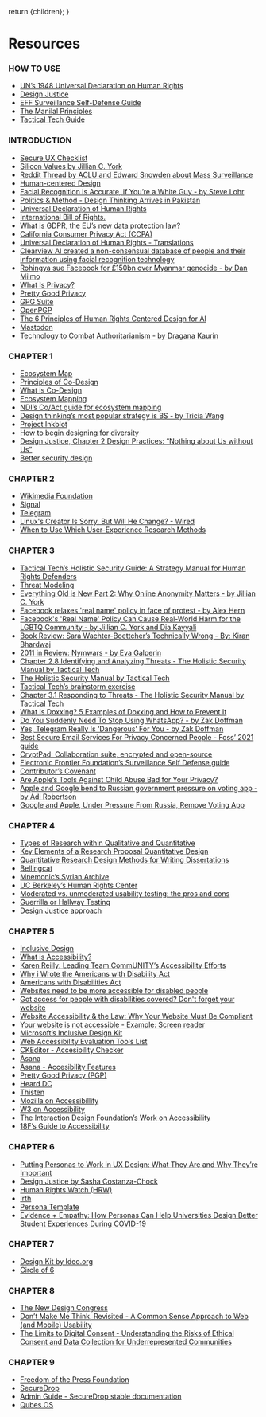 
  return <MDXProvider components={uac().components}>{children}</MDXProvider>;
}

[comment]: # "↓↓↓ Editable ↓↓↓"

# Resources

### HOW TO USE

- [UN’s 1948 Universal Declaration on Human Rights](https://www.un.org/en/about-us/universal-declaration-of-human-rights)
- [Design Justice](https://design-justice.pubpub.org/)
- [EFF Surveillance Self-Defense Guide](https://ssd.eff.org/en)
- [The Manilal Principles](https://manilaprinciples.org/index.html)
- [Tactical Tech Guide](https://ourdataourselves.tacticaltech.org/posts/23_guide_social_media/)

### INTRODUCTION

- [Secure UX Checklist](/s/Secure-UX-Checklist.pdf)
- [Silicon Values by Jillian C. York](https://www.penguinrandomhouse.com/books/667400/silicon-values-by-jillian-c-york/)
- [Reddit Thread by ACLU and Edward Snowden about Mass Surveillance](https://www.nngroup.com/articles/which-ux-research-methods/)
- [Human-centered Design](https://en.wikipedia.org/wiki/Human-centered_design)
- [Facial Recognition Is Accurate, if You’re a White Guy - by Steve Lohr](https://www.nytimes.com/2018/02/09/technology/facial-recognition-race-artificial-intelligence.html)
- [Politics & Method - Design Thinking Arrives in Pakistan](https://aansari86.medium.com/politics-method-cd4cc2c8f5e6)
- [Universal Declaration of Human Rights](https://www.standup4humanrights.org/en/declaration.html)
- [International Bill of Rights.](https://www.ohchr.org/Documents/Publications/FactSheet2Rev.1en.pdf)
- [What is GDPR, the EU’s new data protection law?](https://gdpr.eu/what-is-gdpr/)
- [California Consumer Privacy Act (CCPA)](https://oag.ca.gov/privacy/ccpa)
- [Universal Declaration of Human Rights - Translations](https://www.ohchr.org/EN/UDHR/Documents/UDHR_Translations/eng.pdf)
- [Clearview AI created a non-consensual database of people and their information using facial recognition technology](https://www.buzzfeednews.com/article/ryanmac/clearview-ai-local-police-facial-recognition)
- [Rohingya sue Facebook for £150bn over Myanmar genocide - by Dan Milmo](https://www.theguardian.com/technology/2021/dec/06/rohingya-sue-facebook-myanmar-genocide-us-uk-legal-action-social-media-violence)
- [What Is Privacy?](https://privacyinternational.org/explainer/56/what-privacy)
- [Pretty Good Privacy](https://en.wikipedia.org/wiki/Pretty_Good_Privacy)
- [GPG Suite](https://gpgtools.org/)
- [OpenPGP](https://www.openpgp.org/)
- [The 6 Principles of Human Rights Centered Design for AI](https://xd.adobe.com/ideas/perspectives/social-impact/human-rights-centered-design/)
- [Mastodon](https://www.mastodonrocks.com/)
- [Technology to Combat Authoritarianism - by Dragana Kaurin](https://www.thirteen.org/openmind/science/technology-to-combat-authoritarianism/6135/)

### CHAPTER 1

- [Ecosystem Map](https://servicedesigntools.org/tools/ecosystem-map)
- [Principles of Co-Design](https://morethancode.cc/T4SJ_fullreport_082018_AY_web.pdf)
- [What is Co-Design](https://www.beyondstickynotes.com/what-is-codesign)
- [Ecosystem Mapping](https://www.enginess.io/insights/designing-complex-products-why-start-with-ecosystem-map)
- [NDI’s Co/Act guide for ecosystem mapping](https://www.ndi.org/sites/default/files/3.%20Ecosystem%20Mapping.pdf)
- [Design thinking’s most popular strategy is BS - by Tricia Wang](https://www.fastcompany.com/90649969/the-most-popular-design-thinking-strategy-is-bs)
- [Project Inkblot](https://www.projectinkblot.com/)
- [How to begin designing for diversity](https://thecreativeindependent.com/guides/how-to-begin-designing-for-diversity/)
- [Design Justice, Chapter 2 Design Practices: “Nothing about Us without Us”](https://direct.mit.edu/books/book/4605/chapter/211369/Design-Practices-Nothing-about-Us-without-Us)
- [Better security design](https://gusandrews.medium.com/better-security-by-design-88d4efcf916)

### CHAPTER 2

- [Wikimedia Foundation](https://wikimediafoundation.org/)
- [Signal](https://signal.org/en/)
- [Telegram](https://telegram.org/)
- [Linux's Creator Is Sorry. But Will He Change? - Wired](https://www.wired.com/story/linuxs-creator-is-sorry-but-will-he-change/)
- [When to Use Which User-Experience Research Methods](https://www.nngroup.com/articles/which-ux-research-methods/)

### CHAPTER 3

- [Tactical Tech’s Holistic Security Guide: A Strategy Manual for Human Rights Defenders](https://holistic-security.tacticaltech.org/chapters/explore.html)
- [Threat Modeling](https://sec.eff.org/topics/threat-modeling)
- [Everything Old is New Part 2: Why Online Anonymity Matters - by Jillian C. York](https://jilliancyork.com/2021/01/14/everything-old-is-new-part-2-why-online-anonymity-matters/)
- [Facebook relaxes 'real name' policy in face of protest - by Alex Hern](https://www.theguardian.com/technology/2015/nov/02/facebook-real-name-policy-protest)
- [Facebook's 'Real Name' Policy Can Cause Real-World Harm for the LGBTQ Community - by Jillian C. York and Dia Kayyali](https://www.eff.org/de/deeplinks/2014/09/facebooks-real-name-policy-can-cause-real-world-harm-lgbtq-community)
- [Book Review: Sara Wachter-Boettcher’s Technically Wrong - By: Kiran Bhardwaj](https://tanginstitute.andover.edu/files/Book-Review_-Technically-Wrong-1.pdf)
- [2011 in Review: Nymwars - by Eva Galperin](https://www.eff.org/deeplinks/2011/12/2011-review-nymwars)
- [Chapter 2.8 Identifying and Analyzing Threats - The Holistic Security Manual by Tactical Tech](https://holistic-security.tacticaltech.org/chapters/explore/2-8-identifying-and-analysing-threats.html)
- [The Holistic Security Manual by Tactical Tech](https://holistic-security.tacticaltech.org/)
- [Tactical Tech’s brainstorm exercise](https://holistic-security.tacticaltech.org/exercises/explore/threat-brainstorm.html)
- [Chapter 3.1 Responding to Threats - The Holistic Security Manual by Tactical Tech](https://holistic-security.tacticaltech.org/chapters/strategise/3-1-responding-to-threats.html)
- [What Is Doxxing? 5 Examples of Doxxing and How to Prevent It](https://sectigostore.com/blog/what-is-doxxing-5-examples-of-doxxing-and-how-to-prevent-it/)
- [Do You Suddenly Need To Stop Using WhatsApp? - by Zak Doffman](https://www.forbes.com/sites/zakdoffman/2021/01/09/stop-using-whatsapp-after-facebook-apple-imessage-and-signal-privacy-backlash/?sh=4b18928e6cf5)
- [Yes, Telegram Really Is ‘Dangerous’ For You - by Zak Doffman](https://www.forbes.com/sites/zakdoffman/2021/04/22/forget-whatsapp-new-telegram-warning-for-millions-of-windows-10-users/?sh=3cc33d6c7857)
- [Best Secure Email Services For Privacy Concerned People - Foss’ 2021 guide](https://itsfoss.com/secure-private-email-services/)
- [CryptPad: Collaboration suite, encrypted and open-source](https://cryptpad.fr/)
- [Electronic Frontier Foundation’s Surveillance Self Defense guide](https://ssd.eff.org/en)
- [Contributor’s Covenant](https://www.contributor-covenant.org/version/2/0/code_of_conduct/)
- [Are Apple’s Tools Against Child Abuse Bad for Your Privacy?](https://www.nytimes.com/2021/08/18/technology/apple-child-abuse-tech-privacy.html)
- [Apple and Google bend to Russian government pressure on voting app - by Adi Robertson](https://www.theverge.com/2021/9/17/22679425/apple-google-remove-navalny-smart-voting-app-russian-election)
- [Google and Apple, Under Pressure From Russia, Remove Voting App](https://www.nytimes.com/2021/09/17/world/europe/russia-navalny-app-election.html)

### CHAPTER 4

- [Types of Research within Qualitative and Quantitative](https://researchguides.library.wisc.edu/c.php?g=861013&p=6170080)
- [Key Elements of a Research Proposal Quantitative Design](https://www.wssu.edu/about/offices-and-departments/office-of-sponsored-programs/pre-award/_Files/documents/develop-quantitative.pdf)
- [Quantitative Research Design Methods for Writing Dissertations](https://www.gcu.edu/blog/doctoral-journey/quantitative-research-design-methods-writing-dissertations)
- [Bellingcat](https://www.bellingcat.com/)
- [Mnemonic’s Syrian Archive](https://syrianarchive.org/)
- [UC Berkeley’s Human Rights Center](https://humanrights.berkeley.edu/home)
- [Moderated vs. unmoderated usability testing: the pros and cons](https://www.usertesting.com/resources/topics/moderated-vs-unmoderated-usability-testing)
- [Guerrilla or Hallway Testing](https://xd.adobe.com/ideas/process/user-testing/hallway-usability-test-guerrilla-testing/)
- [Design Justice approach](https://design-justice.pubpub.org/pub/cfohnud7/release/2)

### CHAPTER 5

- [Inclusive Design](https://www.nngroup.com/articles/inclusive-design/)
- [What is Accessibility?](https://www.interaction-design.org/literature/topics/accessibility#:~:text=Accessibility%20is%20the%20concept%20of,notably%20better%20designs%20for%20all.)
- [Karen Reilly: Leading Team CommUNITY’s Accessibility Efforts](https://www.digitalrights.community/blog/accessibility-digital-rights-1)
- [Why i Wrote the Americans with Disability Act](https://www.washingtonpost.com/posteverything/wp/2015/07/24/why-the-americans-with-disabilities-act-mattered/)
- [Americans with Disabilities Act](https://www.ada.gov/)
- [Websites need to be more accessible for disabled people](https://www.vox.com/the-goods/2019/2/5/18210912/websites-ada-compliance-lawsuits)
- [Got access for people with disabilities covered? Don't forget your website](https://www.theguardian.com/business/2018/nov/15/americans-with-disabilities-act-website-lawsuits-accessibility)
- [Website Accessibility & the Law: Why Your Website Must Be Compliant](https://www.searchenginejournal.com/website-accessibility-law/285199/#close)
- [Your website is not accessible - Example: Screen reader](https://www.youtube.com/watch?v=xpP_Km5L46E&ab_channel=AlexandraQin)
- [Microsoft’s Inclusive Design Kit](https://www.microsoft.com/design/inclusive/)
- [Web Accessibility Evaluation Tools List](https://www.w3.org/WAI/ER/tools/)
- [CKEditor - Accesibility Checker](https://ckeditor.com/pricing/#accessibility-checker)
- [Asana](https://asana.com/)
- [Asana - Accesibility Features](https://asana.com/guide/help/faq/accessibility)
- [Pretty Good Privacy (PGP)](https://www.techtarget.com/searchsecurity/definition/Pretty-Good-Privacy)
- [Heard DC](https://behearddc.org/)
- [Thisten](https://thisten.co/)
- [Mozilla on Accessibillity](https://developer.mozilla.org/en-US/docs/Learn/Accessibility/What_is_accessibility)
- [W3 on Accessibility](https://www.w3.org/WAI/fundamentals/accessibility-intro/)
- [The Interaction Design Foundation’s Work on Accessibility](https://www.interaction-design.org/literature/topics/accessibility)
- [18F’s Guide to Accessibility](https://accessibility.18f.gov/checklist/)

### CHAPTER 6

- [Putting Personas to Work in UX Design: What They Are and Why They’re Important](https://xd.adobe.com/ideas/process/user-research/putting-personas-to-work-in-ux-design/)
- [Design Justice by Sasha Costanza-Chock](https://mitpress.mit.edu/books/design-justice)
- [Human Rights Watch (HRW)](https://www.hrw.org/)
- [Irth](https://irthapp.com/)
- [Persona Template](/s/UXS_Worksheet_CH6.pdf)
- [Evidence + Empathy: How Personas Can Help Universities Design Better Student Experiences During COVID-19](https://www.hksinc.com/our-news/articles/evidence-empathy-how-personas-can-help-universities-design-better-student-experiences-during-covid-19/)

### CHAPTER 7

- [Design Kit by Ideo.org](https://www.designkit.org/methods/3)
- [Circle of 6](https://www.circleof6app.com/)

### CHAPTER 8

- [The New Design Congress](https://newdesigncongress.org/en/)
- [Don’t Make Me Think, Revisited - A Common Sense Approach to Web (and Mobile) Usability](https://sensible.com/dont-make-me-think/)
- [The Limits to Digital Consent - Understanding the Risks of Ethical Consent and Data Collection for Underrepresented Communities](https://simplysecure.org/blog/the-limits-to-digital-consent-understanding-the-risks-of-ethical-consent-and-data-collection-for-underrepresented-communities/)

### CHAPTER 9

- [Freedom of the Press Foundation](https://freedom.press/)
- [SecureDrop](https://securedrop.org/)
- [Admin Guide - SecureDrop stable documentation](https://docs.securedrop.org/en/stable/admin.html#updating-localization-for-the-source-interface-and-the-journalist-interface)
- [Qubes OS](https://www.qubes-os.org/)
